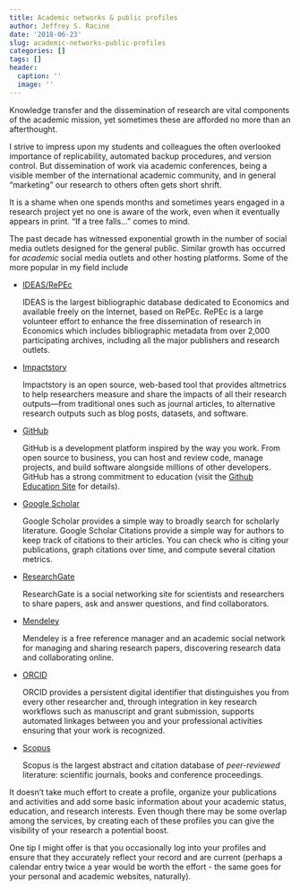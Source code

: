 ```yaml
---
title: Academic networks & public profiles
author: Jeffrey S. Racine
date: '2018-06-23'
slug: academic-networks-public-profiles
categories: []
tags: []
header:
  caption: ''
  image: ''
---
```


Knowledge transfer and the dissemination of research are vital components of the academic mission, yet sometimes these are afforded no more than an afterthought.

I strive to impress upon my students and colleagues the often overlooked importance of replicability, automated backup procedures, and version control. But dissemination of work via academic conferences, being a visible member of the international academic community, and in general "marketing" our research to others often gets short shrift. 

It is a shame when one spends months and sometimes years engaged in a research project yet no one is aware of the work, even when it eventually appears in print. "If a tree falls..." comes to mind.

The past decade has witnessed exponential growth in the number of social media outlets designed for the general public. Similar growth has occurred for *academic* social media outlets and other hosting platforms. Some of the more popular in my field include

- [IDEAS/RePEc <i class="ai ai-ideas-repec"></i>](https://ideas.repec.org)

    IDEAS is the largest bibliographic database dedicated to Economics and available freely on the Internet, based on RePEc. RePEc is a large volunteer effort to enhance the free dissemination of research in Economics which includes bibliographic metadata from over 2,000 participating archives, including all the major publishers and research outlets.
    
- [Impactstory <i class="ai ai-impactstory"></i>](https://impactstory.org)

    Impactstory is an open source, web-based tool that provides altmetrics to help researchers measure and share the impacts of all their research outputs—from traditional ones such as journal articles, to alternative research outputs such as blog posts, datasets, and software.
    
- [GitHub <i class="fa fa-github"></i>](https://github.com)

    GitHub is a development platform inspired by the way you work. From open source to business, you can host and review code, manage projects, and build software alongside millions of other developers. GitHub has a strong commitment to education (visit the [Github Education Site](https://education.github.com) for details).

- [Google Scholar <i class="ai ai-google-scholar"></i>](https://scholar.google.ca)

    Google Scholar provides a simple way to broadly search for scholarly literature. Google Scholar Citations provide a simple way for authors to keep track of citations to their articles. You can check who is citing your publications, graph citations over time, and compute several citation metrics.

- [ResearchGate <i class="ai ai-researchgate"></i>](https://www.researchgate.net)

    ResearchGate is a social networking site for scientists and researchers to share papers, ask and answer questions, and find collaborators.

- [Mendeley  <i class="ai ai-mendeley"></i>](https://www.mendeley.com)

    Mendeley is a free reference manager and an academic social network for managing and sharing research papers, discovering research data and collaborating online.
    
- [ORCID <i class="ai ai-orcid"></i>](https://orcid.org)

    ORCID provides a persistent digital identifier that distinguishes you from every other researcher and, through integration in key research workflows such as manuscript and grant submission, supports automated linkages between you and your professional activities ensuring that your work is recognized.
    
- [Scopus](https://www.elsevier.com/solutions/scopus)
    
    Scopus is the largest abstract and citation database of *peer-reviewed* literature: scientific journals, books and conference proceedings.    
    
It doesn't take much effort to create a profile, organize your publications and activities and add some basic information about your academic status, education, and research interests. Even though there may be some overlap among the services, by creating each of these profiles you can give the visibility of your research a potential boost.

One tip I might offer is that you occasionally log into your profiles and ensure that they accurately reflect your record and are current (perhaps a calendar entry twice a year would be worth the effort - the same goes for your personal and academic websites, naturally).
